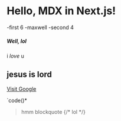 
# Hello, MDX in Next.js!

-first 6
-maxwell
-second 4

##### Well, lol

i *love* u 

## jesus is lord

[Visit Google](https://www.google.com "Search Engine")

`code()*
> hmm blockquote
{/* lol */}
